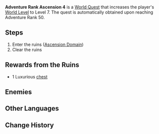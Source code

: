 {{Quest Infobox
|id            = 25011
|type          = World
|region        = Ascension
|summary       = Complete the Ascension Domain to increase the World Level to 7.
|requirement   = Reach [[Adventure Rank]] 50
|startLocation = [[Starsnatch Cliff]], [[Mondstadt]]
|mora          = 40,000
|primogems     = 100
|other         = 
{{Card|Acquaint Fate|2|5}}
*Increases [[World Level]] to 7
|characters    = Traveler
}}
'''Adventure Rank Ascension 4''' is a [[World Quest]] that increases the player's [[World Level]] to Level 7. The quest is automatically obtained upon reaching Adventure Rank 50.

==Steps==
{{Quest Description|The [[Adventurers' Guild]] has posted an emergency relic commission. The performance of the adventurer that takes up the challenge will affect their ranking within the guild. Take your next step towards the stars and the abyss.}}
#Enter the ruins ([[Ascension Domain]])
#Clear the ruins

==Rewards from the Ruins==
{{Card|Mora|150,000}}
{{Card|Hero's Wit|8}}
{{Card|Mystic Enhancement Ore|20}}
*1 Luxurious [[chest]]

==Enemies==
{{Domain Enemies|level=90}}
{{transclude|Ascend:_Clear_the_Ruins|Enemies}}

==Other Languages==
{{Other Languages
|en      = Adventure Rank Ascension 4
|zhs     = 冒险等阶突破・四
|zhs_rm  = Màoxiǎn Děngjiē Túpò - Sì
|zht     = 冒險等階突破・四
|zht_rm  = Màoxiǎn Děngjiē Túpò - Sì
|zh_tl   = Adventure Rank Ascension - 4
|ja      = 冒険ランク突破・四
|ja_rm   = Bouken Ranku Toppa - Yon{{Assumed}}
|ja_tl   = Adventure Rank Breakthrough - Four
|ko      = 모험 등급 돌파・네 번째
|ko_rm   = 
|ko_tl   = 
|es      = Ascensión de Rango de Aventura - 4
|es_tl   = Adventure Rank Ascension - 4
|fr      = Élévation du Niveau d'aventure - 4
|fr_tl   = Adventure Level Ascension - 4
|ru      = Возвышение Ранга приключений IV
|ru_tl   = 
|th      = เลื่อนขั้นแรงก์ผจญภัย 4
|th_rm   = Luean khan raeng phachon phai 4
|th_tl   = Adventure Rank Advancement 4
|th_note = The use of {{Lang|th=แรงก์|th_rm=raeng|mini=1}} is a transliteration of the English word "rank."
|vi      = {{tt|Đột Phá|突破}} Hạng Mạo Hiểm - 4
|vi_tl   = Adventure Rank Breakthrough - 4
|de      = Abenteuerstufenaufstieg 4
|de_tl   = Adventure Rank Ascension 4
|id      = Ascension Rank Adventure IV
|pt      = Ascensão de Ranking de Aventura - 4
|pt_tl   = Ascension of the Ranking of Adventure - 4
}}

==Change History==
{{Change History|1.0}}